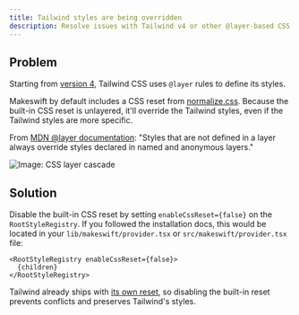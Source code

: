 ```yaml
---
title: Tailwind styles are being overridden
description: Resolve issues with Tailwind v4 or other @layer-based CSS frameworks being overridden by CSS resets
---
```


## Problem

Starting from [version 4](https://tailwindcss.com/blog/tailwindcss-v4-alpha#designed-for-the-modern-web), Tailwind CSS uses `@layer` rules to define its styles.

Makeswift by default includes a CSS reset from [normalize.css](https://github.com/necolas/normalize.css/).
Because the built-in CSS reset is unlayered, it'll override the Tailwind styles, even if the Tailwind styles are more specific.

From [MDN @layer documentation](https://developer.mozilla.org/en-US/docs/Web/CSS/@layer): "Styles that are not defined in a layer always override styles declared in named and anonymous layers."

![Image: CSS layer cascade](/images/layer-cascade.svg)


## Solution

Disable the built-in CSS reset by setting `enableCssReset={false}` on the `RootStyleRegistry`. If you followed the installation docs, this would be located in your `lib/makeswift/provider.tsx` or `src/makeswift/provider.tsx` file:

```tsx
<RootStyleRegistry enableCssReset={false}>
  {children}
</RootStyleRegistry>
```

Tailwind already ships with [its own reset](https://tailwindcss.com/docs/preflight), so disabling the built-in reset prevents conflicts and preserves Tailwind's styles.